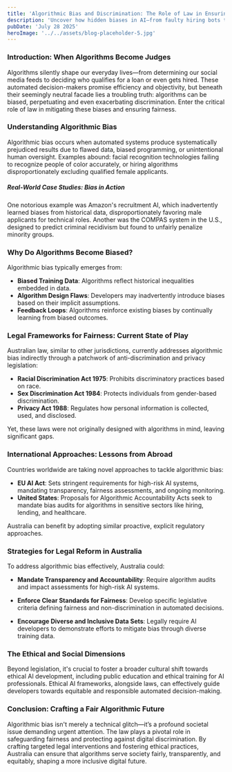 ```yaml
---
title: 'Algorithmic Bias and Discrimination: The Role of Law in Ensuring Fairness in Automated Decision-Making'
description: 'Uncover how hidden biases in AI—from faulty hiring bots to unfair predictive policing—can be tamed by smart legal reforms that turn our digital decision‑makers into champions of fairness and equality.'
pubDate: 'July 28 2025'
heroImage: '../../assets/blog-placeholder-5.jpg'
---
```


### Introduction: When Algorithms Become Judges

Algorithms silently shape our everyday lives—from determining our social media feeds to deciding who qualifies for a loan or even gets hired. These automated decision-makers promise efficiency and objectivity, but beneath their seemingly neutral facade lies a troubling truth: algorithms can be biased, perpetuating and even exacerbating discrimination. Enter the critical role of law in mitigating these biases and ensuring fairness.

### Understanding Algorithmic Bias

Algorithmic bias occurs when automated systems produce systematically prejudiced results due to flawed data, biased programming, or unintentional human oversight. Examples abound: facial recognition technologies failing to recognize people of color accurately, or hiring algorithms disproportionately excluding qualified female applicants.

##### Real-World Case Studies: Bias in Action

One notorious example was Amazon's recruitment AI, which inadvertently learned biases from historical data, disproportionately favoring male applicants for technical roles. Another was the COMPAS system in the U.S., designed to predict criminal recidivism but found to unfairly penalize minority groups.

### Why Do Algorithms Become Biased?

Algorithmic bias typically emerges from:

- **Biased Training Data**: Algorithms reflect historical inequalities embedded in data.
- **Algorithm Design Flaws**: Developers may inadvertently introduce biases based on their implicit assumptions.
- **Feedback Loops**: Algorithms reinforce existing biases by continually learning from biased outcomes.

### Legal Frameworks for Fairness: Current State of Play

Australian law, similar to other jurisdictions, currently addresses algorithmic bias indirectly through a patchwork of anti-discrimination and privacy legislation:

- **Racial Discrimination Act 1975**: Prohibits discriminatory practices based on race.
- **Sex Discrimination Act 1984**: Protects individuals from gender-based discrimination.
- **Privacy Act 1988**: Regulates how personal information is collected, used, and disclosed.

Yet, these laws were not originally designed with algorithms in mind, leaving significant gaps.

### International Approaches: Lessons from Abroad

Countries worldwide are taking novel approaches to tackle algorithmic bias:

- **EU AI Act**: Sets stringent requirements for high-risk AI systems, mandating transparency, fairness assessments, and ongoing monitoring.
- **United States**: Proposals for Algorithmic Accountability Acts seek to mandate bias audits for algorithms in sensitive sectors like hiring, lending, and healthcare.

Australia can benefit by adopting similar proactive, explicit regulatory approaches.

### Strategies for Legal Reform in Australia

To address algorithmic bias effectively, Australia could:

- **Mandate Transparency and Accountability**: Require algorithm audits and impact assessments for high-risk AI systems.

- **Enforce Clear Standards for Fairness**: Develop specific legislative criteria defining fairness and non-discrimination in automated decisions.

- **Encourage Diverse and Inclusive Data Sets**: Legally require AI developers to demonstrate efforts to mitigate bias through diverse training data.

### The Ethical and Social Dimensions

Beyond legislation, it's crucial to foster a broader cultural shift towards ethical AI development, including public education and ethical training for AI professionals. Ethical AI frameworks, alongside laws, can effectively guide developers towards equitable and responsible automated decision-making.

### Conclusion: Crafting a Fair Algorithmic Future

Algorithmic bias isn't merely a technical glitch—it’s a profound societal issue demanding urgent attention. The law plays a pivotal role in safeguarding fairness and protecting against digital discrimination. By crafting targeted legal interventions and fostering ethical practices, Australia can ensure that algorithms serve society fairly, transparently, and equitably, shaping a more inclusive digital future.

